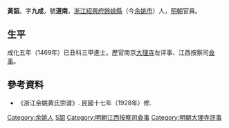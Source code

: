 {{Otheruses|other=名为黄九成的其他人物|黄九成}}
{{明清人物信息框
| 姓名 = 黃韶
| 原名 =
| 圖片名稱= Huang Shao(黃韶).jpg
| 圖片大小 = 190px
| 圖片說明 = 《浙江余姚黄氏宗谱》载黃韶像
| 最高職務 = 南京大理寺評事
| 國家 = 大明
| 爵位 =
| 籍貫 = [[浙江|浙江]][[餘姚縣|餘姚縣]]
| 族裔 = 漢族
| 旗籍 = 
| 字號 = 字九成，號道南
| 諡號 = 
| 出生日期 = 生年不詳
| 出生地點 = [[浙江|浙江]][[餘姚縣|餘姚縣]]
| 逝世日期 = 卒年不詳
| 逝世地點 = [[浙江|浙江]][[餘姚縣|餘姚縣]]
| 墓葬 =
| 配偶 =
| 親屬 =
| 出身 = 
*成化五年己丑科同進士出身
| 經歷 = 
| 著作 =
}}

'''黃韶'''。字'''九成'''，號'''道南'''，[[浙江|浙江]][[紹興府|紹興府]][[餘姚縣|餘姚縣]]（今[[余姚市|余姚市]]）人，[[明朝|明朝]]官員。

== 生平 ==
成化五年（1469年）已丑科三甲進士。歷官南京[[大理寺|大理寺]]左评事、江西按察司[[僉事|僉事]]。

==參考資料==
*《浙江余姚黄氏宗谱》. 民國十七年（1928年）修.

{{成化五年己丑科殿試金榜}}

{{Authority control}}

{{DEFAULTSORT:Huang黃}}
[[Category:余姚人|Category:余姚人]]
[[Category:餘姚黃氏|S韶]]
[[Category:明朝江西按察司僉事|Category:明朝江西按察司僉事]]
[[Category:明朝大理寺評事|Category:明朝大理寺評事]]
